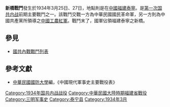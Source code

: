 {{Infobox Military Conflict|
campaign=|
image=|
caption=|
conflict=新橋戰鬥|
partof=[[第一次国共内战|第一次国共内战]]|
date=1934年3月25日|
place=[[中國|中國]]福建泰寧|
result=國軍傷亡達數千情況下，攻佔新橋，共軍則共傷亡約五百|
combatant1=中華民國國民革命軍4師刑震南部|
combatant2=中國共產黨紅軍一、三、五軍團之主力| 
commander1=[[刑震南|刑震南]]|
commander2=－|
strength1=|
strength2=|
casualties1=|
casualties2=|
}}
'''新橋戰鬥'''發生於1934年3月25日、27日，地點則是在[[中國|中國]][[福建|福建]][[泰宁县|泰寧]]。是[[第一次国共内战|第一次国共内战]]前期主要戰鬥之一。該戰鬥交戰一方為中華民國國民革命軍，另一方則為中國共產黨所領導之[[中國工農紅軍|中國工農紅軍]]。戰鬥末了，國軍佔領福建泰寧之新橋。

==參見==
*[[國共內戰戰鬥列表|國共內戰戰鬥列表]]
==參考文獻==
*[[中華民國|中華民國]][[國防大學_(臺灣)|國防大學]]編，《中國現代軍事史主要戰役表》

{{China-hist-stub}}

[[Category:1934年国共内战战役|Category:1934年国共内战战役]]
[[Category:中華民國大陸時期福建省戰役|Category:中華民國大陸時期福建省戰役]]
[[Category:三明军事史|Category:三明军事史]]
[[Category:泰宁县|Category:泰宁县]]
[[Category:1934年3月|Category:1934年3月]]